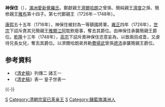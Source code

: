 {{Manchu name|[[爱新觉罗氏|爱新觉罗]]}}
'''神保住'''（{{Bd|1696年||1759年}}），[[滿洲|滿洲]][[愛新覺羅氏|愛新覺羅氏]]。鄭獻親王[[濟爾哈朗|濟爾哈朗]]之曾孫、簡純親王[[濟度|濟度]]之孫、簡修親王[[雅布|雅布]]第十四子。第七代鄭親王（1726年－1748年）。

[[康熙|康熙]]五十五年（1716年），神保住被封為一等鎮國將軍。[[雍正|雍正]]四年（1726年），[[清世宗|世宗]]下詔斥責其兄簡親王[[雅爾江阿|雅爾江阿]]耽飲廢事，奪去其爵位。由神保住承襲簡親王爵位。[[乾隆|乾隆]]十三年（1748年），[[清高宗|高宗]]下詔斥責神保住恣意妄為，以致兩目成眚，又虐待兄長女兒，奪去其爵位。以濟爾哈朗弟貝勒[[費揚武|費揚武]]曾孫[[德沛|德沛]]承襲簡親王爵位。

== 参考資料 ==
*《[[清史稿|清史稿]]》列傳二 諸王一
*《[[清史稿|清史稿]]》表一 皇子世表一

{{start box}}
{{s-hou|鄭親王世系||1696年||1759年|莊親王舒爾哈齊世系}}
{{s-roy}}
{{s-before|兄已革簡親王[[雅爾江阿|雅爾江阿]]}}
{{s-title|[[鄭親王|簡親王]]|任職期間:1726年－1748年}}
{{s-after|從高祖昆弟簡儀親王[[德沛|德沛]]}}
{{end box}}
{{-}}

{{清朝人物小作品}}
[[Category:简亲王|S]]
[[Category:清朝宗室已革亲王|Category:清朝宗室已革亲王]]
[[Category:愛新覺羅氏|S]]
[[Category:鑲藍旗滿洲人|Category:鑲藍旗滿洲人]]